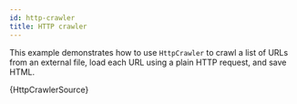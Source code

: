 ```yaml
---
id: http-crawler
title: HTTP crawler
---
```



This example demonstrates how to use <ApiLink to="http-crawler/class/HttpCrawler">`HttpCrawler`</ApiLink> to crawl a list of URLs from an external file, load each URL using a plain HTTP request, and save HTML.

<RunnableCodeBlock className="language-js">
	{HttpCrawlerSource}
</RunnableCodeBlock>
